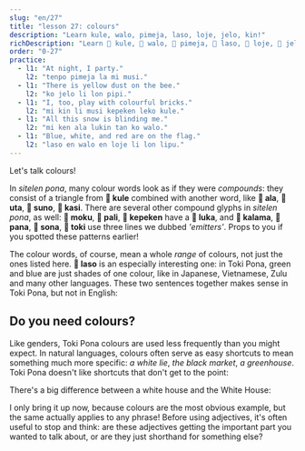 ```yaml
---
slug: "en/27"
title: "lesson 27: colours"
description: "Learn kule, walo, pimeja, laso, loje, jelo, kin!"
richDescription: "Learn 󱤞 kule, 󱥲 walo, 󱥏 pimeja, 󱤣 laso, 󱤫 loje, 󱤒 jelo, 󱥹 kin!"
order: "0-27"
practice:
  - l1: "At night, I party."
    l2: "tenpo pimeja la mi musi."
  - l1: "There is yellow dust on the bee."
    l2: "ko jelo li lon pipi."
  - l1: "I, too, play with colourful bricks."
    l2: "mi kin li musi kepeken leko kule."
  - l1: "All this snow is blinding me."
    l2: "mi ken ala lukin tan ko walo."
  - l1: "Blue, white, and red are on the flag."
    l2: "laso en walo en loje li lon lipu."
---
```



Let's talk colours!

<List>
  <Word sl="kule" m="colour, kind; colourful" />
  <Word sl="walo" m="white, pale" />
  <Word sl="pimeja" m="black, dark" />
  <Word sl="loje" m="red, purple" />
  <Word sl="jelo" m="yellow" />
  <Word sl="laso" m="green, teal, blue" />
</List>

In *sitelen pona*, many colour words look as if they were *compounds*: they consist of a triangle from **󱤞 kule** combined with another word, like **󱤂 ala**, **󱥰 uta**, **󱥤 suno**, **󱤗 kasi**. There are several other compound glyphs in *sitelen pona*, as well: **󱤶 moku**, **󱥉 pali**, **󱤙 kepeken** have a **󱤭 luka**, and **󱤕 kalama**, **󱥌 pana**, **󱥡 sona**, **󱥬 toki** use three lines we dubbed *'emitters'*. Props to you if you spotted these patterns earlier!

The colour words, of course, mean a whole *range* of colours, not just the ones listed here. **󱤣 laso** is an especially interesting one: in Toki Pona, green and blue are just shades of one colour, like in Japanese, Vietnamese, Zulu and many other languages. These two sentences together makes sense in Toki Pona, but not in English:

<List>
  <Word sl="kin" m="also, too" />
  <Sentence sl="sewi li laso." m="The sky is blue." />
  <Sentence sl="kasi kin li laso." m="The grass, too, is green." />
</List>

## Do you need colours?

Like genders, Toki Pona colours are used less frequently than you might expect. In natural languages, colours often serve as easy shortcuts to mean something much more specific: *a white lie*, *the black market*, *a greenhouse*. Toki Pona doesn't like shortcuts that don't get to the point:

<List>
  <Sentence sl="tomo laso" m="a green house" />
  <Sentence sl="tomo kasi" m="a greenhouse" />
</List>

There's a big difference between a white house and the White House:

<List>
  <Sentence sl="tomo walo" m="a white house" />
  <Sentence sl="tomo ni la jan li lawa e ma Mewika." m="the White House" />
</List>

I only bring it up now, because colours are the most obvious example, but the same actually applies to any phrase! Before using adjectives, it's often useful to stop and think: are these adjectives getting the important part you wanted to talk about, or are they just shorthand for something else?

<Practice exercises={frontmatter.practice} client:only="react" />
